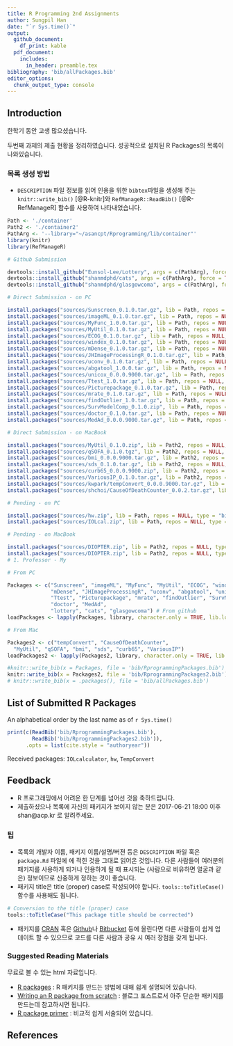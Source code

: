 ```yaml
---
title: R Programming 2nd Assignments
author: Sungpil Han
date: "`r Sys.time()`"
output: 
  github_document:
    df_print: kable
  pdf_document:
    includes:
      in_header: preamble.tex
bibliography: 'bib/allPackages.bib'
editor_options: 
  chunk_output_type: console
---
```



## Introduction

한학기 동안 고생 많으셨습니다. 

두번째 과제의 제출 현황을 정리하였습니다. 성공적으로 설치된 R Packages의 목록이 나와있습니다.

### 목록 생성 방법

- `DESCRIPTION` 파일 정보를 읽어 인용을 위한 `bibtex`파일을 생성해 주는 `knitr::write_bib()` [@R-knitr]와 `RefManageR::ReadBib()` [@R-RefManageR] 함수를 사용하여 나타내었습니다. 

```r
Path <- './container'
Path2 <- './container2'
PathArg <- '--library="~/asancpt/Rprogramming/lib/container"'
library(knitr)
library(RefManageR)
```

```r
# Github Submission

devtools::install_github("Eunsol-Lee/Lottery", args = c(PathArg), force = TRUE)
devtools::install_github("shanmdphd/cats", args = c(PathArg), force = TRUE)
devtools::install_github("shanmdphd/glasgowcoma", args = c(PathArg), force = TRUE)

# Direct Submission - on PC

install.packages("sources/Sunscreen_0.1.0.tar.gz", lib = Path, repos = NULL, type = "source")
install.packages("sources/imageML_0.1.0.tar.gz", lib = Path, repos = NULL, type = "source") # Error
install.packages("sources/MyFunc_1.0.0.tar.gz", lib = Path, repos = NULL, type = "source") 
install.packages("sources/MyUtil_0.1.0.tar.gz", lib = Path, repos = NULL, type = "source") 
install.packages("sources/ECOG_0.1.0.tar.gz", lib = Path, repos = NULL, type = "source")
install.packages("sources/windex_0.1.0.tar.gz", lib = Path, repos = NULL, type = "source")
install.packages("sources/mDense_0.1.0.tar.gz", lib = Path, repos = NULL, type = "source")
install.packages("sources/JHImageProcessingR_0.1.0.tar.gz", lib = Path, repos = NULL, type = "source")
install.packages("sources/uconv_0.1.0.tar.gz", lib = Path, repos = NULL, type = "source")
install.packages("sources/abgatool_1.0.0.tar.gz", lib = Path, repos = NULL, type = "source")
install.packages("sources/unicox_0.0.0.9000.tar.gz", lib = Path, repos = NULL, type = "source")
install.packages("sources/Ttest_1.0.tar.gz", lib = Path, repos = NULL, type = "source")
install.packages("sources/Picturepackage_0.1.0.tar.gz", lib = Path, repos = NULL, type = "source")
install.packages("sources/mrate_0.1.0.tar.gz", lib = Path, repos = NULL, type = "source")
install.packages("sources/findOutlier_1.0.tar.gz", lib = Path, repos = NULL, type = "source")
install.packages("sources/SurvModelComp_0.1.0.zip", lib = Path, repos = NULL, type = "binary")
install.packages("sources/doctor_0.1.0.tar.gz", lib = Path, repos = NULL, type = "source")
install.packages("sources/MedAd_0.0.0.9000.tar.gz", lib = Path, repos = NULL, type = "source")

# Direct Submission - on MacBook

install.packages("sources/MyUtil_0.1.0.zip", lib = Path2, repos = NULL, type = "binary")
install.packages("sources/qSOFA_0.1.0.tgz", lib = Path2, repos = NULL, type = "binary")
install.packages("sources/bmi_0.0.0.9000.tar.gz", lib = Path2, repos = NULL, type = "source")
install.packages("sources/sds_0.1.0.tar.gz", lib = Path2, repos = NULL, type = "source")
install.packages("sources/curb65_0.0.0.9000.zip", lib = Path2, repos = NULL, type = "binary")
install.packages("sources/VariousIP_0.1.0.tar.gz", lib = Path2, repos = NULL, type = "source")
install.packages("sources/kwpark/tempConvert_0.0.0.9000.tar.gz", lib = Path2, repos = NULL, type = "source") # 2017-07-04
install.packages("sources/shchoi/CauseOfDeathCounter_0.0.2.tar.gz", lib = Path2, repos = NULL, type = "source") # 2017-07-04

# Pending - on PC

install.packages("sources/hw.zip", lib = Path, repos = NULL, type = "binary") # not MacOS
install.packages("sources/IOLcal.zip", lib = Path, repos = NULL, type = "binary") # not MacOS

# Pending - on MacBook

install.packages("sources/DIOPTER.zip", lib = Path2, repos = NULL, type = "binary")
install.packages("sources/DIOPTER.zip", lib = Path2, repos = NULL, type = "source")
# 1. Professor - My

```

```r
# From PC

Packages <- c("Sunscreen", "imageML", "MyFunc", "MyUtil", "ECOG", "windex",
              "mDense", "JHImageProcessingR", "uconv", "abgatool", "unicox",
              "Ttest", "Picturepackage", "mrate", "findOutlier", "SurvModelComp",
              "doctor", "MedAd", 
              "lottery", "cats", "glasgowcoma") # From github
loadPackages <- lapply(Packages, library, character.only = TRUE, lib.loc = Path)

# From Mac

Packages2 <- c("tempConvert", "CauseOfDeathCounter",
  "MyUtil", "qSOFA", "bmi", "sds", "curb65", "VariousIP")
loadPackages2 <- lapply(Packages2, library, character.only = TRUE, lib.loc = Path2)

#knitr::write_bib(x = Packages, file = 'bib/RprogrammingPackages.bib')
knitr::write_bib(x = Packages2, file = 'bib/RprogrammingPackages2.bib')
# knitr::write_bib(x = .packages(), file = 'bib/allPackages.bib')
```

## List of Submitted R Packages

An alphabetical order by the last name as of `r Sys.time()`

```r
print(c(ReadBib('bib/RprogrammingPackages.bib'),
        ReadBib('bib/RprogrammingPackages2.bib')), 
      .opts = list(cite.style = "authoryear"))
```

Received packages: `IOLcalculator`, `hw`, `TempConvert`

## Feedback


- R 프로그래밍에서 어려운 한 단계를 넘어선 것을 축하드립니다.
- 제출하셨으나 목록에 자신의 패키지가 보이지 않는 분은 2017-06-21 18:00 이후 shan@acp.kr 로 알려주세요. 

### 팁

- 목록의 개발자 이름, 패키지 이름/설명/버젼 등은 `DESCRIPTION` 파일 혹은 `package.Rd` 파일에 에 적힌 것을 그대로 읽어온 것입니다. 다른 사람들이 여러분의 패키지를 사용하게 되거나 인용하게 될 때 표시되는 (사람으로 비유하면 얼굴과 같은) 정보이므로 신중하게 정하는 것이 좋습니다.
- 패키지 title은 title (proper) case로 작성되어야 합니다. `tools::toTitleCase()` 함수를 사용해도 됩니다.
```r
# Conversion to the title (proper) case
tools::toTitleCase("This package title should be corrected")
```
- 패키지를 [CRAN](https://cran.r-project.org/web/packages/index.html) 혹은 [Github](https://github.com)나 [Bitbucket](https://bitbucket.org/) 등에 올린다면 다른 사람들이 쉽게 업데이트 할 수 있으므로 코드를 다른 사람과 공유 시 여러 장점을 갖게 됩니다.

### Suggested Reading Materials

무료로 볼 수 있는 html 자료입니다.

- [R packages](http://r-pkgs.had.co.nz/) : R 패키지를 만드는 방법에 대해 쉽게 설명되어 있습니다.
- [Writing an R package from scratch](https://hilaryparker.com/2014/04/29/writing-an-r-package-from-scratch/) : 블로그 포스트로서 아주 단순한 패키지를 만드는데 참고하시면 됩니다.
- [R package primer](http://kbroman.org/pkg_primer/) : 비교적 쉽게 서술되어 있습니다.

## References
